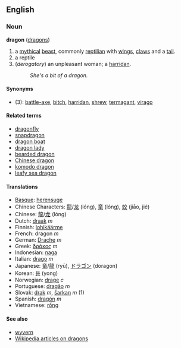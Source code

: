==English==
===Noun===
'''dragon''' ([[dragons]])

#a [[mythical]] [[beast]], commonly [[reptilian]] with [[wings]], [[claws]] and a [[tail]].
#a reptile
#(''derogatory'') an unpleasant woman; a [[harridan]].
#:''She's a bit of a dragon.''

====Synonyms====
*(3): [[battle-axe]], [[bitch]], [[harridan]], [[shrew]], [[termagant]], [[virago]]

====Related terms====
*[[dragonfly]]
*[[snapdragon]]
*[[dragon boat]]
*[[dragon lady]]
*[[bearded dragon]]
*[[Chinese dragon]]
*[[komodo dragon]]
*[[leafy sea dragon]]

====Translations====
*[[Basque]]: [[herensuge]]
*Chinese Characters: [[龍]]/[[龙]] (lóng), [[竜]] (lóng), [[蛟]] (jiāo, jié)
*Chinese: [[龍]]/[[龙]] (lóng)
*Dutch: [[draak]] ''m''
*Finnish: [[lohikäärme]]
*French: dragon ''m''
*German: [[Drache]] ''m''
*Greek: [[δράκος]] ''m''
*Indonesian: [[naga]]
*Italian: [[drago]] ''m''
*Japanese: [[竜]]/[[龍]] (ryū), [[ドラゴン]] (doragon)
*Korean: [[용]] (yong)
*Norwegian: [[drage]] ''c''
*Portuguese: [[dragão]] ''m''
*Slovak: [[drak]] ''m'', [[šarkan]] ''m'' (1)
*Spanish: [[dragón]] ''m''
*Vietnamese: [[rồng]]

====See also====
*[[wyvern]]
*[[en:dragon|Wikipedia articles on dragons]]